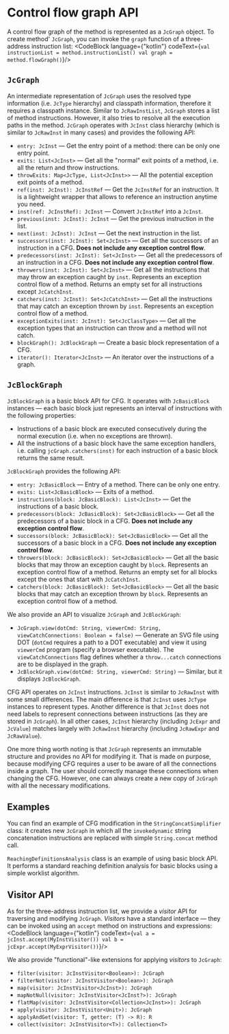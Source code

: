 
# Control flow graph API

A control flow graph of the method is represented as a `JcGraph` object. To create method' `JcGraph`, you can invoke the `graph` function of a three-address instruction list:
<CodeBlock language={"kotlin"} codeText={`
    val instructionList = method.instructionList()
    val graph = method.flowGraph()
`}/>

## `JcGraph`

An intermediate representation of `JcGraph` uses the resolved type information (i.e. `JcType`
hierarchy) and classpath information, therefore it requires a classpath instance.
Similar to `JcRawInstList`, `JcGraph` stores a list of method instructions. However, it
also tries to resolve all the execution paths in the method. `JcGraph` operates with
`JcInst` class hierarchy (which is similar to `JcRawInst` in many cases) and provides the following API:
* `entry: JcInst` &mdash; Get the entry point of a method: there can be only one entry point.
* `exits: List<JcInst>` &mdash; Get all the "normal" exit points of a method, i.e. all the return and throw
  instructions.
* `throwExits: Map<JcType, List<JcInst>>` &mdash; All the potential exception exit points of a method.
* `ref(inst: JcInst): JcInstRef` &mdash; Get the `JcInstRef` for an instruction. It is a lightweight wrapper that
  allows to reference an instruction anytime you need.
* `inst(ref: JcInstRef): JcInst` &mdash; Convert `JcInstRef` into a `JcInst`.
* `previous(inst: JcInst): JcInst` &mdash; Get the previous instruction in the list.
* `next(inst: JcInst): JcInst` &mdash; Get the next instruction in the list.
* `successors(inst: JcInst): Set<JcInst>` &mdash; Get all the successors of an instruction
  in a CFG. **Does not include any exception control flow**.
* `predecessors(inst: JcInst): Set<JcInst>` &mdash; Get all the predecessors of an instruction
  in a CFG. **Does not include any exception control flow**.
* `throwers(inst: JcInst): Set<JcInst>` &mdash; Get all the instructions that may throw an
  exception caught by `inst`. Represents an exception control flow of
  a method. Returns an empty set for all instructions except `JcCatchInst`.
* `catchers(inst: JcInst): Set<JcCatchInst>` &mdash; Get all the instructions that may catch an
  exception thrown by `inst`. Represents an exception control flow of
  a method.
* `exceptionExits(inst: JcInst): Set<JcClassType>` &mdash; Get all the exception types that
  an instruction can throw and a method will not catch.
* `blockGraph(): JcBlockGraph` &mdash; Create a basic block representation of a CFG.
* `iterator(): Iterator<JcInst>` &mdash; An iterator over the instructions of a graph.

## `JcBlockGraph`

`JcBlockGraph` is a basic block API for CFG. It operates with `JcBasicBlock` instances — each
basic block just represents an interval of instructions with the following properties:
* Instructions of a basic block are executed consecutively during
  the normal execution (i.e. when no exceptions are thrown).
* All the instructions of a basic block have the same exception handlers, i.e. calling
  `jcGraph.catchers(inst)` for each instruction of a basic block returns the same result.

`JcBlockGraph` provides the following API:
* `entry: JcBasicBlock` &mdash; Entry of a method. There can be only one entry.
* `exits: List<JcBasicBlock>` &mdash; Exits of a method.
* `instructions(block: JcBasicBlock): List<JcInst>` &mdash; Get the instructions of a basic
  block.
* `predecessors(block: JcBasicBlock): Set<JcBasicBlock>` &mdash; Get all the predecessors of a
  basic block in a CFG. **Does not include any exception control flow**.
* `successors(block: JcBasicBlock): Set<JcBasicBlock>` &mdash; Get all the successors of a
  basic block in a CFG. **Does not include any exception control flow**.
* `throwers(block: JcBasicBlock): Set<JcBasicBlock>` &mdash; Get all the basic blocks that may throw an
  exception caught by `block`. Represents an exception control flow of
  a method. Returns an empty set for all blocks except the ones that start with `JcCatchInst`.
* `catchers(block: JcBasicBlock): Set<JcBasicBlock>` &mdash; Get all the basic blocks that may catch an
  exception thrown by `block`. Represents an exception control flow of a method.

We also provide an API to visualize `JcGraph` and `JcBlockGraph`:
* `JcGraph.view(dotCmd: String, viewerCmd: String, viewCatchConnections: Boolean = false)` &mdash;
  Generate an SVG file using DOT (`dotCmd` requires a path to a DOT executable) and view
  it using `viewerCmd` program (specify a browser executable). The `viewCatchConnections` flag
  defines whether a `throw...catch` connections are to be displayed in the graph.
* `JcBlockGraph.view(dotCmd: String, viewerCmd: String)` &mdash; Similar, but it displays
  `JcBlockGraph`.

CFG API operates on `JcInst` instructions. `JcInst` is similar to `JcRawInst` with some
small differences. The main difference is that `JcInst` uses `JcType` instances to represent
types. Another difference is that `JcInst` does not need labels to represent connections
between instructions (as they are stored in `JcGraph`). In all other cases, `JcInst` hierarchy
(including `JcExpr` and `JcValue`) matches largely with `JcRawInst` hierarchy
(including `JcRawExpr` and `JcRawValue`).

One more thing worth noting is that `JcGraph` represents an immutable structure and provides no API for modifying it. That is made on purpose, because modifying CFG
requires a user to be aware of all the connections inside a graph. The user should correctly manage
these connections when changing the CFG. However, one can always create a new copy of
`JcGraph` with all the necessary modifications.

## Examples

You can find an example of CFG modification in the `StringConcatSimplifier` class: it creates new
`JcGraph` in which all the `invokedynamic` string concatenation instructions are
replaced with simple `String.concat` method call.

`ReachingDefinitionsAnalysis` class is an example of using basic block API. It performs
a standard reaching definition analysis for basic blocks using a simple worklist algorithm.

## Visitor API

As for the three-address instruction list, we provide a _visitor_ API for traversing and
modifying `JcGraph`. _Visitors_ have a standard interface — they can be invoked using an
`accept` method on instructions and expressions:
<CodeBlock language={"kotlin"} codeText={`
val a = jcInst.accept(MyInstVisitor())
val b = jcExpr.accept(MyExprVisitor())
`}/>

We also provide "functional"-like extensions for applying _visitors_ to `JcGraph`:
* `filter(visitor: JcInstVisitor<Boolean>): JcGraph`
* `filterNot(visitor: JcInstVisitor<Boolean>): JcGraph`
* `map(visitor: JcInstVisitor<JcInst>): JcGraph`
* `mapNotNull(visitor: JcInstVisitor<JcInst?>): JcGraph`
* `flatMap(visitor: JcInstVisitor<Collection<JcInst>>): JcGraph`
* `apply(visitor: JcInstVisitor<Unit>): JcGraph`
* `applyAndGet(visitor: T, getter: (T) -> R): R`
* `collect(visitor: JcInstVisitor<T>): Collection<T>`
